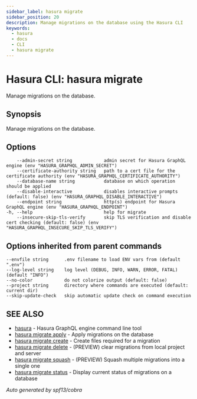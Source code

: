 ```yaml
---
sidebar_label: hasura migrate
sidebar_position: 20
description: Manage migrations on the database using the Hasura CLI
keywords:
  - hasura
  - docs
  - CLI
  - hasura migrate
---
```


# Hasura CLI: hasura migrate

Manage migrations on the database.

## Synopsis

Manage migrations on the database.

## Options

```
    --admin-secret string            admin secret for Hasura GraphQL engine (env "HASURA_GRAPHQL_ADMIN_SECRET")
    --certificate-authority string   path to a cert file for the certificate authority (env "HASURA_GRAPHQL_CERTIFICATE_AUTHORITY")
    --database-name string           database on which operation should be applied
    --disable-interactive            disables interactive prompts (default: false) (env "HASURA_GRAPHQL_DISABLE_INTERACTIVE")
    --endpoint string                http(s) endpoint for Hasura GraphQL engine (env "HASURA_GRAPHQL_ENDPOINT")
-h, --help                           help for migrate
    --insecure-skip-tls-verify       skip TLS verification and disable cert checking (default: false) (env "HASURA_GRAPHQL_INSECURE_SKIP_TLS_VERIFY")
```

## Options inherited from parent commands

```
--envfile string      .env filename to load ENV vars from (default ".env")
--log-level string    log level (DEBUG, INFO, WARN, ERROR, FATAL) (default "INFO")
--no-color            do not colorize output (default: false)
--project string      directory where commands are executed (default: current dir)
--skip-update-check   skip automatic update check on command execution
```

## SEE ALSO

- [hasura](/hasura-cli/commands/hasura.mdx) - Hasura GraphQL engine command line tool
- [hasura migrate apply](/hasura-cli/commands/hasura_migrate_apply.mdx) - Apply migrations on the database
- [hasura migrate create](/hasura-cli/commands/hasura_migrate_create.mdx) - Create files required for a migration
- [hasura migrate delete](/hasura-cli/commands/hasura_migrate_delete.mdx) - (PREVIEW) clear migrations from local project and server
- [hasura migrate squash](/hasura-cli/commands/hasura_migrate_squash.mdx) - (PREVIEW) Squash multiple migrations into a single one
- [hasura migrate status](/hasura-cli/commands/hasura_migrate_status.mdx) - Display current status of migrations on a database

_Auto generated by spf13/cobra_
